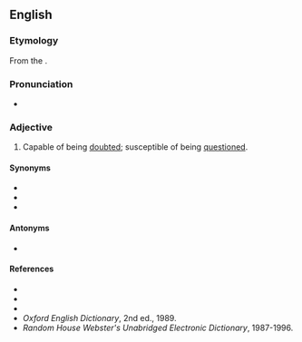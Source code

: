 ==English==

===Etymology===
From the {{der|en|la|dubitabilis||doubtful}}.

===Pronunciation===
* {{IPA|en|/ˈdjuːbɪtəbəl/|/ˈduːbɪtəbəl/}}

===Adjective===
{{en-adj}}

# Capable of being [[doubt]]ed; susceptible of being [[question]]ed.

====Synonyms====
* {{l|en|doubtable}}
* {{l|en|doubtful}}
* {{l|en|uncertain}}

====Antonyms====
* {{l|en|indubitable}}

====References====
* {{R:Webster 1828}}
* {{R:Webster 1913}}
* {{R:Dictionary.com}}
* ''Oxford English Dictionary'', 2nd ed., 1989.
* ''Random House Webster's Unabridged Electronic Dictionary'', 1987-1996.